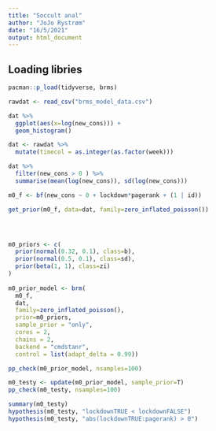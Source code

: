 ```yaml
---
title: "Soccult anal"
author: "JoJo Rystrøm"
date: "16/5/2021"
output: html_document
---
```


## Loading libries
```r
pacman::p_load(tidyverse, brms)
```

```r
rawdat <- read_csv("brms_model_data.csv")
```
```r
dat %>% 
  ggplot(aes(x=log(new_cons))) + 
  geom_histogram()
```

```r
dat <- rawdat %>% 
  mutate(timecol = as.integer(as.factor(week)))

dat %>% 
  filter(new_cons > 0 ) %>% 
  summarise(mean(log(new_cons)), sd(log(new_cons)))

m0_f <- bf(new_cons ~ 0 + lockdown*pagerank + (1 | id))

get_prior(m0_f, data=dat, family=zero_inflated_poisson())




m0_priors <- c(
  prior(normal(0.32, 0.1), class=b), 
  prior(normal(0.5, 0.1), class=sd), 
  prior(beta(1, 1), class=zi)
)
 
m0_prior_model <- brm(
  m0_f,
  dat,
  family=zero_inflated_poisson(),
  prior=m0_priors,
  sample_prior = "only",
  cores = 2,
  chains = 2,
  backend = "cmdstanr", 
  control = list(adapt_delta = 0.99))

pp_check(m0_prior_model, nsamples=100)

m0_testy <- update(m0_prior_model, sample_prior=T)
pp_check(m0_testy, nsamples=100)

summary(m0_testy)
hypothesis(m0_testy, "lockdownTRUE < lockdownFALSE")
hypothesis(m0_testy, "abs(lockdownTRUE:pagerank) > 0")
```

